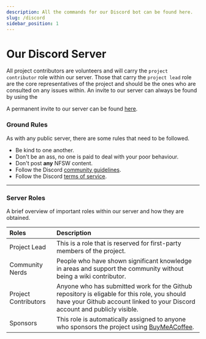 ```yaml
---
description: All the commands for our Discord bot can be found here.
slug: /discord
sidebar_position: 1
---
```


# Our Discord Server
All project contributors are volunteers and will carry the `project contributor` role within our server. Those that carry the `project lead` role are the core representatives of the project and should be the ones who are consulted on any issues within. An invite to our server can always be found by using the 

A permanent invite to our server can be found <a href="https://smd.gg/discord">here</a>.

### Ground Rules 

As with any public server, there are some rules that need to be followed. 

- Be kind to one another.
- Don't be an ass, no one is paid to deal with your poor behaviour.
- Don't post <strong>any</strong> NFSW content.
- Follow the Discord <a href="https://dis.gd/guidelines">community guidelines</a>.
- Follow the Discord <a href="https://dis.gd/tos">terms of service</a>.

---

### Server Roles

A brief overview of important roles within our server and how they are obtained.

| Roles             | Description                                                                                                                                                                                   |
| :---------------- | :-------------------------------------------------------------------------------------------------------------------------------------------------------------------------------------------- |
| Project Lead      | This is a role that is reserved for first-party members of the project.                                                                                                                       |
| Community Nerds   | People who have shown significant knowledge in areas and support the community without being a wiki contributor.                                                                              |
| Project Contributors | Anyone who has submitted work for the Github repository is eligable for this role, you should have your Github account linked to your Discord account and publicly visible.                |
| Sponsors          | This role is automatically assigned to anyone who sponsors the project using <a href="https://buymeacoffee.com/daaan">BuyMeACoffee</a>.                                                       |

